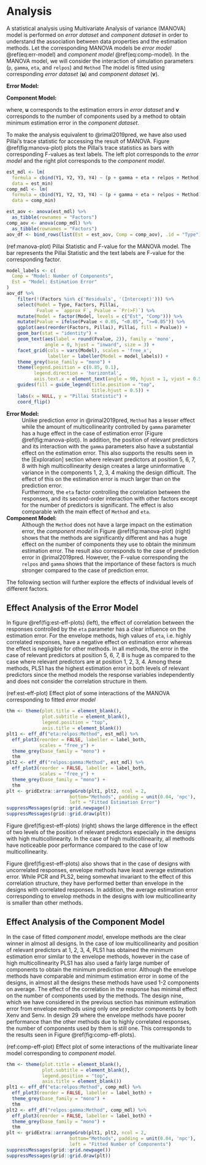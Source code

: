 # Analysis
A statistical analysis using Multivariate Analysis of variance (MANOVA) model is performed on _error dataset_ and _component dataset_ in order to understand the association between data properties and the estimation methods. Let the corresponding MANOVA models be _error model_ \@ref(eq:err-model) and _component model_ \@ref(eq:comp-model). In the MANOVA model, we will consider the interaction of simulation parameters (`p`, `gamma`, `eta`, and `relpos`) and `Method` The model is fitted using corresponding _error dataset_ ($\mathbf{u}$) and _component dataset_ ($\mathbf{v}$).

**Error Model:**
\begin{equation}
  \mathbf{u} = \boldsymbol{\mu} +
  (\texttt{p} + \texttt{gamma} + \texttt{eta} +
    \texttt{relpos} + \texttt{Methods})^3 +
    \boldsymbol{\varepsilon}
  (\#eq:err-model)
\end{equation}

**Component Model:**
\begin{equation}
  \mathbf{v} = \boldsymbol{\mu} +
  (\texttt{p} + \texttt{gamma} + \texttt{eta} +
    \texttt{relpos} + \texttt{Methods})^3 +
    \boldsymbol{\varepsilon}
  (\#eq:comp-model)
\end{equation}

where, $\mathbf{u}$ corresponds to the estimation errors in _error dataset_ and $\mathbf{v}$  corresponds to the number of components used by a method to obtain minimum estimation error in the _component dataset_.

To make the analysis equivalent to @rimal2019pred, we have also used Pillai's trace statistic for accessing the result of MANOVA. Figure \@ref(fig:manova-plot) plots the Pillai's trace statistics as bars with corresponding F-values as text labels. The left plot corresponds to the _error model_ and the right plot corresponds to the _component model_.


```r
est_mdl <- lm(
  formula = cbind(Y1, Y2, Y3, Y4) ~ (p + gamma + eta + relpos + Method) ^ 3,
  data = est_min)
comp_mdl <- lm(
  formula = cbind(Y1, Y2, Y3, Y4) ~ (p + gamma + eta + relpos + Method) ^ 3,
  data = comp_min)
```

```r
est_aov <- anova(est_mdl) %>%
  as_tibble(rownames = "Factors")
comp_aov <- anova(comp_mdl) %>%
  as_tibble(rownames = "Factors")
aov_df <- bind_rows(list(Est = est_aov, Comp = comp_aov), .id = "Type")
```

(ref:manova-plot) Pillai Statistic and F-value for the MANOVA model. The bar represents the Pillai Statistic and the text labels are F-value for the corresponding factor.

```r
model_labels <- c(
  Comp = "Model: Number of Components",
  Est = "Model: Estimation Error"
)
aov_df %>%
    filter(!(Factors %in% c('Residuals', '(Intercept)'))) %>%
    select(Model = Type, Factors, Pillai,
           Fvalue = `approx F`, Pvalue = `Pr(>F)`) %>%
    mutate(Model = factor(Model, levels = c("Est", "Comp"))) %>%
    mutate(Pvalue = ifelse(Pvalue < 0.05, "<0.05", ">=0.05")) %>%
    ggplot(aes(reorder(Factors, Pillai), Pillai, fill = Pvalue)) +
    geom_bar(stat = "identity") +
    geom_text(aes(label = round(Fvalue, 2)), family = 'mono',
              angle = 0, hjust = "inward", size = 3) +
    facet_grid(cols = vars(Model), scales = 'free_x',
               labeller = labeller(Model = model_labels)) +
    theme_grey(base_family = "mono") +
    theme(legend.position = c(0.85, 0.1),
          legend.direction = 'horizontal',
          axis.text.x = element_text(angle = 90, hjust = 1, vjust = 0.5)) +
    guides(fill = guide_legend(title.position = "top",
                               title.hjust = 0.5)) +
    labs(x = NULL, y = "Pillai Statistic") +
    coord_flip()
```

**Error Model:**
: Unlike prediction error in @rimal2019pred, `Method` has a lesser effect while the amount of multicollinearity controlled by `gamma` parameter has a huge effect in the case of estimation error (Figure \@ref(fig:manova-plot)). In addition, the position of relevant predictors and its interaction with the `gamma` parameters also have a substantial effect on the estimation error. This also supports the results seen in the [Exploration] section where relevant predictors at position 5, 6, 7, 8 with high multicollinearity design creates a large uninformative variance in the components 1, 2, 3, 4 making the design difficult. The effect of this on the estimation error is much larger than on the prediction error.
: Furthermore, the `eta` factor controlling the correlation between the responses, and its second-order interaction with other factors except for the number of predictors is significant. The effect is also comparable with the main effect of `Method` and `eta`.


**Component Model:**
: Although the `Method` does not have a large impact on the estimation error, the _component model_ in Figure \@ref(fig:manova-plot) (right) shows that the methods are significantly different and has a huge effect on the number of components they use to obtain the minimum estimation error. The result also corresponds to the case of prediction error in @rimal2019pred. However, the F-value corresponding the `relpos` and `gamma` shows that the importance of these factors is much stronger compared to the case of prediction error.

The following section will further explore the effects of individual levels of different factors.

## Effect Analysis of the Error Model
In figure \@ref(fig:est-eff-plots) (left), the effect of correlation between the responses controlled by the `eta` parameter has a clear influence on the estimation error. For the envelope methods, high values of `eta`, i.e. highly correlated responses, have a negative effect on estimation error whereas the effect is negligible for other methods. In all methods, the error in the case of relevant predictors at position 5, 6, 7, 8 is huge as compared to the case where relevant predictors are at position 1, 2, 3, 4. Among these methods, PLS1 has the highest estimation error in both levels of relevant predictors since the method models the response variables independently and does not consider the correlation structure in them.

(ref:est-eff-plot) Effect plot of some interactions of the MANOVA corresponding to fitted _error model_

```r
thm <- theme(plot.title = element_blank(),
             plot.subtitle = element_blank(),
             legend.position = "top",
             axis.title = element_blank())
plt1 <- eff_df("eta:relpos:Method", est_mdl) %>%
  eff_plot3(reorder = FALSE, labeller = label_both,
            scales = "free_y") +
  theme_grey(base_family = "mono") +
  thm
plt2 <- eff_df("relpos:gamma:Method", est_mdl) %>%
  eff_plot3(reorder = FALSE, labeller = label_both,
            scales = "free_y") +
  theme_grey(base_family = "mono") +
  thm
plt <- gridExtra::arrangeGrob(plt1, plt2, ncol = 2,
                       bottom="Methods", padding = unit(0.04, 'npc'),
                       left = "Fitted Estimation Error")
suppressMessages(grid::grid.newpage())
suppressMessages(grid::grid.draw(plt))
```

Figure \@ref(fig:est-eff-plots) (right) shows the large difference in the effect of two levels of the position of relevant predictors especially in the designs with high multicollinearity. In the case of high multicollinearity, all methods have noticeable poor performance compared to the case of low multicollinearity.

Figure \@ref(fig:est-eff-plots) also shows that in the case of designs with uncorrelated responses, envelope methods have least average estimation error. While PCR and PLS2, being somewhat invariant to the effect of this correlation structure, they have performed better than envelope in the designs with correlated responses. In addition, the average estimation error corresponding to envelop methods in the designs with low multicollinearity is smaller than other methods.


## Effect Analysis of the Component Model
In the case of fitted _component model_, envelope methods are the clear winner in almost all designs. In the case of low multicollinearity and position of relevant predictors at 1, 2, 3, 4, PLS1 has obtained the minimum estimation error similar to the envelope methods, however in the case of high multicollinearity PLS1 has also used a fairly large number of components to obtain the minimum prediction error. Although the envelope methods have comparable and minimum estimation error in some of the designs, in almost all the designs these methods have used  1-2 components on average. The effect of the correlation in the response has minimal effect on the number of components used by the methods. The design nine, which we have considered in the previous section has minimum estimation error from envelope methods using only one predictor components by both Xenv and Senv. In design 29 where the envelope methods have poorer performance than the other methods due to highly correlated responses, the number of components used by them is still one. This corresponds to the results seen in Figure \@ref(fig:comp-eff-plots).

(ref:comp-eff-plot) Effect plot of some interactions of the multivariate linear model corresponding to _component model_.

```r
thm <- theme(plot.title = element_blank(),
             plot.subtitle = element_blank(),
             legend.position = "top",
             axis.title = element_blank())
plt1 <- eff_df("eta:relpos:Method", comp_mdl) %>%
  eff_plot3(reorder = FALSE, labeller = label_both) +
  theme_grey(base_family = "mono") +
  thm
plt2 <- eff_df("relpos:gamma:Method", comp_mdl) %>%
  eff_plot3(reorder = FALSE, labeller = label_both) +
  theme_grey(base_family = "mono") +
  thm
plt <- gridExtra::arrangeGrob(plt1, plt2, ncol = 2,
                       bottom="Methods", padding = unit(0.04, 'npc'),
                       left = "Fitted Number of Components")
suppressMessages(grid::grid.newpage())
suppressMessages(grid::grid.draw(plt))
```


